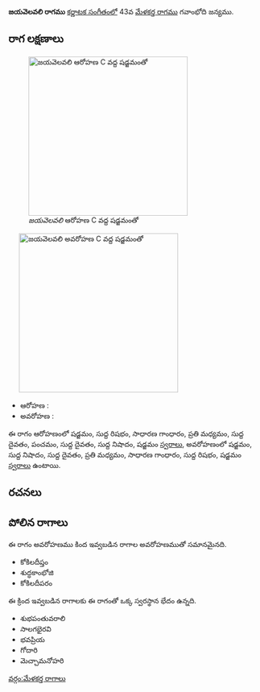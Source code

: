 {{Infobox ragam
	| name          	= జయవెలవలి
	| synonym	    	= 
	| mela          	= 
	| chakra        	= 
	| janaka        	= 
	| type          	= సంపూర్ణ-షడవ
	| arohanam      	= {{svaraC|S|R1|G2|M2|D1|P|D1|N1|S'}} 
	| avarohanam    	= {{svaraC|S'|N1|D1|M2|G2|R1|S}}
	| jeeva         	=
	| chhaya        	=
	| nyasa         	=
	| vishesha      	= 
	| equivalent  		= 
}}
{{కర్ణాటక సంగీత రాగాలు}}
'''జయవెలవలి రాగము''' [[కర్ణాటక సంగీతం]]లో 43వ [[మేళకర్త రాగము]] గవాంభోది జన్యము. 


==రాగ లక్షణాలు==
[[Image:jayavelavali_ar_kb2wiki.png|thumb|right|316px|''జయవెలవలి'' ఆరోహణ C వద్ద షడ్జమంతో]]
	[[Image:jayavelavali_av_kb2wiki.png|thumb|right|316px|''జయవెలవలి'' అవరోహణ C వద్ద షడ్జమంతో]]

* ఆరోహణ : {{svaraC|S|R1|G2|M2|D1|P|D1|N1|S'}} 
* అవరోహణ : {{svaraC|S'|N1|D1|M2|G2|R1|S}}

ఈ రాగం ఆరోహణంలో షడ్జమం, సుద్ద  రిషభం, సాధారణ  గాంధారం, ప్రతి మధ్యమం, సుద్ద దైవతం, పంచమం, సుద్ద దైవతం, సుద్ద నిషాదం, షడ్జమం [[స్వరాలు]], అవరోహణంలో షడ్జమం, సుద్ద నిషాదం, సుద్ద దైవతం, ప్రతి మధ్యమం, సాధారణ  గాంధారం, సుద్ద  రిషభం, షడ్జమం [[స్వరాలు]] ఉంటాయి.

==రచనలు==



==పోలిన రాగాలు==
ఈ రాగం అవరోహణము కింద ఇవ్వబడిన రాగాల అవరోహణముతో సమానమైనది.
* కోకిలదీప్తం
* శుద్ధకాంభోజి
* కోకిలదీపరం

ఈ క్రింద ఇవ్వబడిన రాగాలకు ఈ రాగంతో ఒక్క స్వరస్థాన భేదం ఉన్నది.
* శుభపంతువరాలి
* సాలగభైరవి
* భవప్రియ
* గోదారి
* మెచ్చామనోహరి



[[వర్గం:మేళకర్త రాగాలు]]